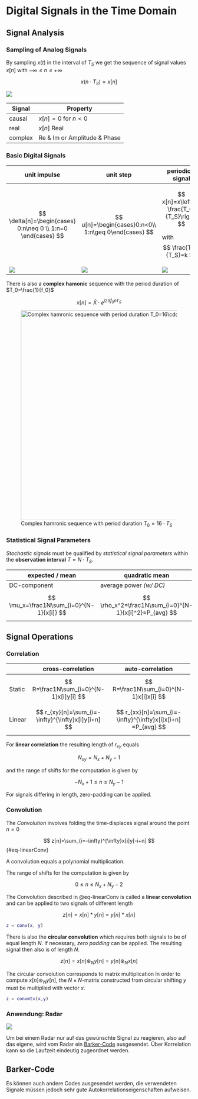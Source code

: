 # Digital Signals in the Time Domain

## Signal Analysis

### Sampling of Analog Signals

By sampling $x(t)$ in the interval of $T_S$ we get the sequence of signal values $x[n]$ with $-\infty\leq n\leq +\infty$

$$
x(n\cdot T_S)=x[n]
$$

![](images/paste-1.png)

| Signal  | Property                     |
|---------|------------------------------|
| causal  | $x[n]=0$ for $n<0$           |
| real    | $x[n]$ Real                  |
| complex | Re & Im or Amplitude & Phase |

### Basic Digital Signals

+-------------------------+---------------------------+-------------------------+
| unit impulse            | unit step                 | periodical signal       |
+=========================+===========================+=========================+
| $$                      | $$                        | $$                      |
| \delta[n]=\begin{cases} | u[n]=\begin{cases}0:n<0\\ | x[n]=x\left[n+          |
| 0:n\neq 0 \\            | 1:n\geq 0\end{cases}      | \frac{T_0}{T_S}\right]  |
| 1:n=0                   | $$                        | $$                      |
| \end{cases}             |                           |                         |
| $$                      |                           | with $$                 |
|                         |                           | \frac{T_0}{T_S}=k       |
|                         |                           | $$                      |
+-------------------------+---------------------------+-------------------------+
| ![](images/paste-2.png) | ![](images/paste-3.png)   | ![](images/paste-4.png) |
+-------------------------+---------------------------+-------------------------+

There is also a **complex hamonic** sequence with the period duration of $T_0=\frac{1}{f_0}$

$$
x[n]=\hat{X}\cdot e^{j2\pi f_0nT_S}
$$

![Complex hamronic sequence with period duration $T_0=16\cdot T_S$](images/paste-5.png){#cpmplexHarmonic width="567"}

### Statistical Signal Parameters

*Stochastic signals* must be qualified by *statistical signal parameters* within the **observation interval** $T=N\cdot T_S$.

+--------------------------------------+-----------------------------------------------------------------------------------------+-----------------------------------------------------------------------------------------------------------------------------------------------------+
| expected / mean                      | quadratic mean                                                                          | variance                                                                                                                                            |
+======================================+=========================================================================================+=====================================================================================================================================================+
| DC-component                         | average power *(w/ DC)*                                                                 | average power *(w/o DC)*                                                                                                                            |
+--------------------------------------+-----------------------------------------------------------------------------------------+-----------------------------------------------------------------------------------------------------------------------------------------------------+
| $$                                   | $$                                                                                      | $$                                                                                                                                                  |
|  \mu_x=\frac1N\sum_{i=0}^{N-1}{x[i]} |                                        \rho_x^2=\frac1N\sum_{i=0}^{N-1}{x[i]^2}=P_{avg} |                                                                                           \sigma_x^2=\frac1N\sum_{i=0}^{N-1}{(x[i]-\mu_x)^2}=P_{AC} |
|  $$                                  |                                        $$                                               |                                                                                           $$                                                        |
+--------------------------------------+-----------------------------------------------------------------------------------------+-----------------------------------------------------------------------------------------------------------------------------------------------------+

## Signal Operations

### Correlation

+-------------+-----------------------------------------------+------------------------------------------------------------------------+
|             | cross-correlation                             | auto-correlation                                                       |
+=============+===============================================+========================================================================+
| Static      | $$                                            | $$                                                                     |
|             |  R=\frac1N\sum_{i=0}^{N-1}x[i]y[i]            |                                      R=\frac1N\sum_{i=0}^{N-1}x[i]x[i] |
|             |  $$                                           |                                      $$                                |
+-------------+-----------------------------------------------+------------------------------------------------------------------------+
| Linear      | $$                                            | $$                                                                     |
|             | r_{xy}[n]=\sum_{i=-\infty}^{\infty}x[i]y[i+n] | r_{xx}[n]=\sum_{i=-\infty}^{\infty}x[i]x[i+n]                          |
|             | $$                                            | =P_{avg}                                                               |
|             |                                               | $$                                                                     |
+-------------+-----------------------------------------------+------------------------------------------------------------------------+

For **linear correlation** the resulting length of $r_{xy}$ equals

$$
N_{xy}=N_x+N_y-1
$$

and the range of shifts for the computation is given by

$$
-N_x+1\leq n\leq N_y-1
$$

For signals differing in length, zero-padding can be applied.

### Convolution

The *Convolution* involves folding the time-displaces signal around the point $n=0$

$$
z[n]=\sum_{i=-\infty}^{\infty}x[i]y[-i+n]
$$ {#eq-linearConv}

A convolution equals a polynomial multiplication.

The range of shifts for the computation is given by

$$
0\leq n\leq N_x+N_y-2
$$

The Convolution described in @eq-linearConv is called a **linear convolution** and can be applied to two signals of different length

$$
z[n]=x[n]*y[n]=y[n]*x[n]
$$

``` matlab
z = conv(x, y)
```

There is also the **circular convolution** which requires both signals to be of equal length $N$. If necessary, *zero padding* can be applied. The resulting signal then also is of length $N$.

$$
z[n]=x[n]\circledast_N y[n]=y[n]\circledast_N x[n]
$$

The circular convolution corresponds to matrix multiplication In order to compute $x[n] \circledast_N y[n]$, the $N × N$-matrix constructed from circular shifting $y$ must be multiplied with vector $x$.

``` matlab
z = convmtx(x,y)
```

### Anwendung: Radar

![](images/paste-6.png)

Um bei einem Radar nur auf das gewünschte Signal zu reagieren, also auf das eigene, wird vom Radar ein [Barker-Code](https://de.wikipedia.org/wiki/Barker-Code) ausgesendet. Über Korrelation kann so die Laufzeit eindeutig zugeordnet werden.

::: callout-note
## Barker-Code

Es können auch andere Codes ausgesendet werden, die verwendeten Signale müssen jedoch sehr gute Autokorrelationseigenschaften aufweisen.
:::